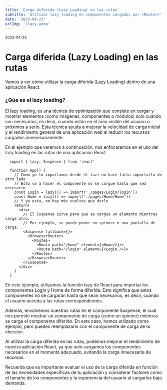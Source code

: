 ```yaml
---
title: 'Carga diferida (Lazy Loading) en las rutas'
subtitle: 'Utilizar lazy loading en componentes cargados por <Route/>'
date: '2023-04-23'
urlImg: '/lazy.webp'
---
```


<small>2023-04-23</small>

# Carga diferida (Lazy Loading) en las rutas

Vamos a ver cómo utilizar la carga diferida (Lazy Loading) dentro de una aplicación React.

### ¿Qúe es el lazy loading?

El lazy loading, es una técnica de optimización que consiste en cargar y mostrar elementos (como imágenes, componentes o módulos) solo cuando son necesarios, es decir, cuando están en el área visible del usuario o próximos a serlo. Esta técnica ayuda a mejorar la velocidad de carga inicial y el rendimiento general de una aplicación web al reducir los recursos cargados innecesariamente.

En el ejemplo que veremos a continuación, nos enfocaremos en el uso del lazy loading en las rutas de una aplicación React.

```tsx
  import { lazy, Suspense } from 'react'

  function App() {
    // Como ya lo importamos desde el lazi no hace falta importarlo de otro lado
    // Esto va a hacer el componente no se cargue hasta que sea necesario
    const Login = lazy(() => import('./pages/Login/login'))
    const Home = lazy(() => import('./pages/Home/Home'))
    // Y ya esta, no hay más vueltas que darle
    return(
      <div>
        // El Suspense sirve para que se cargue un elemento mientras carga otro.
        // Por ejemplo, se puede poner un spinner o una pantalla de carga.
        <Suspense fallback={}>
          <BroweserRouter>
            <Routes>
              <Route path="/home" element={<Home/>}/>
              <Route path="/login" element={<Login />}>
            </Routes>
          </BroweserRouter>
        </Suspense>
      </div>
    )
  }
```

En este ejemplo, utilizamos la función lazy de React para importar los componentes Login y Home de forma diferida. Esto significa que estos componentes no se cargarán hasta que sean necesarios, es decir, cuando el usuario acceda a las rutas correspondientes.

Además, envolvemos nuestras rutas en el componente Suspense, el cual nos permite mostrar un componente de carga (como un spinner) mientras se carga el componente diferido. En este caso, hemos utilizado <Spinner /> como ejemplo, pero puedes reemplazarlo con el componente de carga de tu elección.

Al utilizar la carga diferida en las rutas, podemos mejorar el rendimiento de nuestra aplicación React, ya que solo cargamos los componentes necesarios en el momento adecuado, evitando la carga innecesaria de recursos.

Recuerda que es importante evaluar el uso de la carga diferida en función de las necesidades específicas de tu aplicación y considerar factores como el tamaño de los componentes y la experiencia del usuario al cargarlos bajo demanda.
